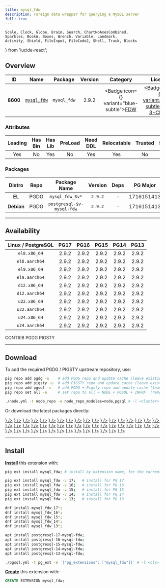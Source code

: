 ```yaml
---
title: mysql_fdw
description: Foreign data wrapper for querying a MySQL server
full: true
---
```


    Scale, Clock, Globe, Brain, Search, ChartNoAxesCombined,
    Sparkles, BookA, Boxes, Wrench, Variable, Landmark,
    Activity, Shield, FileInput, FileCode2, Shell, Truck, Blocks
} from 'lucide-react';

## Overview

| <TooltipIconButton tooltip="Extension unique identifier" side="top">ID</TooltipIconButton> | <TooltipIconButton tooltip="Extension name" side="top">Name</TooltipIconButton> | <TooltipIconButton tooltip="Package name for installation" side="top">Package</TooltipIconButton> | <TooltipIconButton tooltip="Latest available extension version" side="top">Version</TooltipIconButton> | <TooltipIconButton tooltip="Extension category" side="top">Category</TooltipIconButton> | <TooltipIconButton tooltip="Open source license" side="top">License</TooltipIconButton> | <TooltipIconButton tooltip="Programming language" side="top">Lang</TooltipIconButton> |
|:--------:|:--------:|:----------:|:--------------:|:---------------------------------------:|:------------------------------------------------------:|:----:|
| **8600** | [`mysql_fdw`](https://github.com/EnterpriseDB/mysql_fdw) | `mysql_fdw` | 2.9.2 | <Badge icon={<FileInput />} variant="blue-subtle"><a href="/ext/fdw" className="no-underline">FDW</a></Badge> | <a href="/ext/list/license#bsd-3-clause" className="no-underline"><Badge icon={<Scale />} variant="blue-subtle">BSD 3-Clause</Badge></a> | <a href="/ext/list/lang#c"><Badge icon={<FileCode2 />} variant="blue-subtle">C</Badge></a> |

### Attributes

| <TooltipIconButton tooltip="The Primary Leading extension in the Package" side="top">Leading</TooltipIconButton> | <TooltipIconButton tooltip="Contains binary utils" side="top">Has Bin</TooltipIconButton> | <TooltipIconButton tooltip="Contains .so shared library files" side="top">Has Lib</TooltipIconButton> | <TooltipIconButton tooltip="Requires preloading via shared_preload_libraries" side="top">PreLoad</TooltipIconButton> | <TooltipIconButton tooltip="Requires CREATE EXTENSION DDL command" side="top">Need DDL</TooltipIconButton> | <TooltipIconButton tooltip="Can be installed in any schema" side="top">Relocatable</TooltipIconButton> | <TooltipIconButton tooltip="Can be created by non-superuser" side="top">Trusted</TooltipIconButton> | <TooltipIconButton tooltip="Schemas used by this extension" side="top">Schemas</TooltipIconButton> |
|:-------:|:-------:|:-------:|:-------:|:--------:|:-----------:|:-------:|:-------:|
| Yes | No | Yes | No | Yes | Yes | No | - |

### Packages

| <TooltipIconButton tooltip="Linux distribution family, EL or Debian" side="top">Distro</TooltipIconButton> | <TooltipIconButton tooltip="Package repository" side="top">Repo</TooltipIconButton> | <TooltipIconButton tooltip="The RPM/DEB Package Name Pattern (replace $v with real pg major)" side="top">Package Name</TooltipIconButton> | <TooltipIconButton tooltip="Latest package version" side="top">Version</TooltipIconButton> | <TooltipIconButton tooltip="RPM/DEB Package dependencies" side="top">Deps</TooltipIconButton> | <TooltipIconButton tooltip="Available in these PostgreSQL Major Versions" side="top">PG Major</TooltipIconButton> |
|:----------:|:--------:|:------------------------:|:-----------:|:------------:|:------------------:|
|   **EL**   | <Badge variant="blue-subtle"><span className="font-bold">PGDG</span></Badge> | `mysql_fdw_$v*` | `2.9.2` | - | <Badge variant="green-subtle">17</Badge><Badge variant="green-subtle">16</Badge><Badge variant="green-subtle">15</Badge><Badge variant="green-subtle">14</Badge><Badge variant="green-subtle">13</Badge> |
| **Debian** | <Badge variant="blue-subtle"><span className="font-bold">PGDG</span></Badge> | `postgresql-$v-mysql-fdw` | `2.9.2` | - | <Badge variant="green-subtle">17</Badge><Badge variant="green-subtle">16</Badge><Badge variant="green-subtle">15</Badge><Badge variant="green-subtle">14</Badge><Badge variant="green-subtle">13</Badge> |



------

## Availability

| <TooltipIconButton tooltip="Linux Distro Arch / PostgreSQL Major Version" side="top">Linux / PostgreSQL </TooltipIconButton> | **PG17** | **PG16** | **PG15** | **PG14** | **PG13** |
|:-----:|:-----:|:-----:|:-----:|:-----:|:-----:|
| `el8.x86_64` | <Badge variant="blue-subtle">2.9.2</Badge> | <Badge variant="blue-subtle">2.9.2</Badge> | <Badge variant="blue-subtle">2.9.2</Badge> | <Badge variant="blue-subtle">2.9.2</Badge> | <Badge variant="blue-subtle">2.9.2</Badge> |
| `el8.aarch64` | <Badge variant="blue-subtle">2.9.2</Badge> | <Badge variant="blue-subtle">2.9.2</Badge> | <Badge variant="blue-subtle">2.9.2</Badge> | <Badge variant="blue-subtle">2.9.2</Badge> | <Badge variant="blue-subtle">2.9.2</Badge> |
| `el9.x86_64` | <Badge variant="blue-subtle">2.9.2</Badge> | <Badge variant="blue-subtle">2.9.2</Badge> | <Badge variant="blue-subtle">2.9.2</Badge> | <Badge variant="blue-subtle">2.9.2</Badge> | <Badge variant="blue-subtle">2.9.2</Badge> |
| `el9.aarch64` | <Badge variant="blue-subtle">2.9.2</Badge> | <Badge variant="blue-subtle">2.9.2</Badge> | <Badge variant="blue-subtle">2.9.2</Badge> | <Badge variant="blue-subtle">2.9.2</Badge> | <Badge variant="blue-subtle">2.9.2</Badge> |
| `d12.x86_64` | <Badge variant="blue-subtle">2.9.2</Badge> | <Badge variant="blue-subtle">2.9.2</Badge> | <Badge variant="blue-subtle">2.9.2</Badge> | <Badge variant="blue-subtle">2.9.2</Badge> | <Badge variant="blue-subtle">2.9.2</Badge> |
| `d12.aarch64` | <Badge variant="blue-subtle">2.9.2</Badge> | <Badge variant="blue-subtle">2.9.2</Badge> | <Badge variant="blue-subtle">2.9.2</Badge> | <Badge variant="blue-subtle">2.9.2</Badge> | <Badge variant="blue-subtle">2.9.2</Badge> |
| `u22.x86_64` | <Badge variant="blue-subtle">2.9.2</Badge> | <Badge variant="blue-subtle">2.9.2</Badge> | <Badge variant="blue-subtle">2.9.2</Badge> | <Badge variant="blue-subtle">2.9.2</Badge> | <Badge variant="blue-subtle">2.9.2</Badge> |
| `u22.aarch64` | <Badge variant="blue-subtle">2.9.2</Badge> | <Badge variant="blue-subtle">2.9.2</Badge> | <Badge variant="blue-subtle">2.9.2</Badge> | <Badge variant="blue-subtle">2.9.2</Badge> | <Badge variant="blue-subtle">2.9.2</Badge> |
| `u24.x86_64` | <Badge variant="blue-subtle">2.9.2</Badge> | <Badge variant="blue-subtle">2.9.2</Badge> | <Badge variant="blue-subtle">2.9.2</Badge> | <Badge variant="blue-subtle">2.9.2</Badge> | <Badge variant="blue-subtle">2.9.2</Badge> |
| `u24.aarch64` | <Badge variant="blue-subtle">2.9.2</Badge> | <Badge variant="blue-subtle">2.9.2</Badge> | <Badge variant="blue-subtle">2.9.2</Badge> | <Badge variant="blue-subtle">2.9.2</Badge> | <Badge variant="blue-subtle">2.9.2</Badge> |

<Badge variant="green-subtle"><span className="font-black">CONTRIB</span></Badge> <Badge variant="blue-subtle"><span className="font-black">PGDG</span></Badge> <Badge variant="amber-subtle"><span className="font-black">PIGSTY</span></Badge>

------

## Download

To add the required PGDG / PIGSTY upstream repository, use:

```bash tab="pig"
pig repo add pgdg -u    # add PGDG repo and update cache (leave existing repos)
pig repo add pigsty -u  # add PIGSTY repo and update cache (leave existing repos)
pig repo add pgsql -u   # add PGDG + Pigsty repo and update cache (leave existing repos)
pig repo set all -u     # set repo to all = NODE + PGSQL + INFRA  (remove existing repos)
```
```bash tab="pigsty"
./node.yml -t node_repo -e node_repo_modules=node,pgsql # -l <cluster>
```

Or download the latest packages directly:

<Files>
    <Folder name="el8.x86_64">
        <a href="https://download.postgresql.org/pub/repos/yum/17/redhat/rhel-8-x86_64/mysql_fdw_17-2.9.2-2PGDG.rhel8.x86_64.rpm"><File name="mysql_fdw_17-2.9.2-2PGDG.rhel8.x86_64.rpm" icon={<Package className="text-emerald-500" />} /></a>
        <a href="https://download.postgresql.org/pub/repos/yum/16/redhat/rhel-8-x86_64/mysql_fdw_16-2.9.2-1PGDG.rhel8.x86_64.rpm"><File name="mysql_fdw_16-2.9.2-1PGDG.rhel8.x86_64.rpm" icon={<Package className="text-emerald-500" />} /></a>
        <a href="https://download.postgresql.org/pub/repos/yum/15/redhat/rhel-8-x86_64/mysql_fdw_15-2.9.2-1PGDG.rhel8.x86_64.rpm"><File name="mysql_fdw_15-2.9.2-1PGDG.rhel8.x86_64.rpm" icon={<Package className="text-emerald-500" />} /></a>
        <a href="https://download.postgresql.org/pub/repos/yum/14/redhat/rhel-8-x86_64/mysql_fdw_14-2.9.2-1PGDG.rhel8.x86_64.rpm"><File name="mysql_fdw_14-2.9.2-1PGDG.rhel8.x86_64.rpm" icon={<Package className="text-emerald-500" />} /></a>
        <a href="https://download.postgresql.org/pub/repos/yum/13/redhat/rhel-8-x86_64/mysql_fdw_13-2.9.2-1PGDG.rhel8.x86_64.rpm"><File name="mysql_fdw_13-2.9.2-1PGDG.rhel8.x86_64.rpm" icon={<Package className="text-emerald-500" />} /></a>
    </Folder>
    <Folder name="el8.aarch64">
        <a href="https://download.postgresql.org/pub/repos/yum/17/redhat/rhel-8-aarch64/mysql_fdw_17-2.9.2-2PGDG.rhel8.aarch64.rpm"><File name="mysql_fdw_17-2.9.2-2PGDG.rhel8.aarch64.rpm" icon={<Package className="text-orange-500" />} /></a>
        <a href="https://download.postgresql.org/pub/repos/yum/16/redhat/rhel-8-aarch64/mysql_fdw_16-2.9.2-1PGDG.rhel8.aarch64.rpm"><File name="mysql_fdw_16-2.9.2-1PGDG.rhel8.aarch64.rpm" icon={<Package className="text-orange-500" />} /></a>
        <a href="https://download.postgresql.org/pub/repos/yum/15/redhat/rhel-8-aarch64/mysql_fdw_15-2.9.2-1PGDG.rhel8.aarch64.rpm"><File name="mysql_fdw_15-2.9.2-1PGDG.rhel8.aarch64.rpm" icon={<Package className="text-orange-500" />} /></a>
        <a href="https://download.postgresql.org/pub/repos/yum/14/redhat/rhel-8-aarch64/mysql_fdw_14-2.9.2-1PGDG.rhel8.aarch64.rpm"><File name="mysql_fdw_14-2.9.2-1PGDG.rhel8.aarch64.rpm" icon={<Package className="text-orange-500" />} /></a>
        <a href="https://download.postgresql.org/pub/repos/yum/13/redhat/rhel-8-aarch64/mysql_fdw_13-2.9.2-1PGDG.rhel8.aarch64.rpm"><File name="mysql_fdw_13-2.9.2-1PGDG.rhel8.aarch64.rpm" icon={<Package className="text-orange-500" />} /></a>
    </Folder>
    <Folder name="el9.x86_64">
        <a href="https://download.postgresql.org/pub/repos/yum/17/redhat/rhel-9-x86_64/mysql_fdw_17-2.9.2-2PGDG.rhel9.x86_64.rpm"><File name="mysql_fdw_17-2.9.2-2PGDG.rhel9.x86_64.rpm" icon={<Package className="text-emerald-500" />} /></a>
        <a href="https://download.postgresql.org/pub/repos/yum/16/redhat/rhel-9-x86_64/mysql_fdw_16-2.9.2-1PGDG.rhel9.x86_64.rpm"><File name="mysql_fdw_16-2.9.2-1PGDG.rhel9.x86_64.rpm" icon={<Package className="text-emerald-500" />} /></a>
        <a href="https://download.postgresql.org/pub/repos/yum/15/redhat/rhel-9-x86_64/mysql_fdw_15-2.9.2-1PGDG.rhel9.x86_64.rpm"><File name="mysql_fdw_15-2.9.2-1PGDG.rhel9.x86_64.rpm" icon={<Package className="text-emerald-500" />} /></a>
        <a href="https://download.postgresql.org/pub/repos/yum/14/redhat/rhel-9-x86_64/mysql_fdw_14-2.9.2-1PGDG.rhel9.x86_64.rpm"><File name="mysql_fdw_14-2.9.2-1PGDG.rhel9.x86_64.rpm" icon={<Package className="text-emerald-500" />} /></a>
        <a href="https://download.postgresql.org/pub/repos/yum/13/redhat/rhel-9-x86_64/mysql_fdw_13-2.9.2-1PGDG.rhel9.x86_64.rpm"><File name="mysql_fdw_13-2.9.2-1PGDG.rhel9.x86_64.rpm" icon={<Package className="text-emerald-500" />} /></a>
    </Folder>
    <Folder name="el9.aarch64">
        <a href="https://download.postgresql.org/pub/repos/yum/17/redhat/rhel-9-aarch64/mysql_fdw_17-2.9.2-2PGDG.rhel9.aarch64.rpm"><File name="mysql_fdw_17-2.9.2-2PGDG.rhel9.aarch64.rpm" icon={<Package className="text-orange-500" />} /></a>
        <a href="https://download.postgresql.org/pub/repos/yum/16/redhat/rhel-9-aarch64/mysql_fdw_16-2.9.2-1PGDG.rhel9.aarch64.rpm"><File name="mysql_fdw_16-2.9.2-1PGDG.rhel9.aarch64.rpm" icon={<Package className="text-orange-500" />} /></a>
        <a href="https://download.postgresql.org/pub/repos/yum/15/redhat/rhel-9-aarch64/mysql_fdw_15-2.9.2-1PGDG.rhel9.aarch64.rpm"><File name="mysql_fdw_15-2.9.2-1PGDG.rhel9.aarch64.rpm" icon={<Package className="text-orange-500" />} /></a>
        <a href="https://download.postgresql.org/pub/repos/yum/14/redhat/rhel-9-aarch64/mysql_fdw_14-2.9.2-1PGDG.rhel9.aarch64.rpm"><File name="mysql_fdw_14-2.9.2-1PGDG.rhel9.aarch64.rpm" icon={<Package className="text-orange-500" />} /></a>
        <a href="https://download.postgresql.org/pub/repos/yum/13/redhat/rhel-9-aarch64/mysql_fdw_13-2.9.2-1PGDG.rhel9.aarch64.rpm"><File name="mysql_fdw_13-2.9.2-1PGDG.rhel9.aarch64.rpm" icon={<Package className="text-orange-500" />} /></a>
    </Folder>
    <Folder name="d12.x86_64">
        <a href="https://apt.postgresql.org/pub/repos/apt/pool/main/p/postgresql-mysql-fdw/postgresql-17-mysql-fdw_2.9.2-2.pgdg120+1_arm64.deb"><File name="postgresql-17-mysql-fdw_2.9.2-2.pgdg120+1_arm64.deb" icon={<Box className="text-emerald-500" />} /></a>
        <a href="https://apt.postgresql.org/pub/repos/apt/pool/main/p/postgresql-mysql-fdw/postgresql-16-mysql-fdw_2.9.2-2.pgdg120+1_arm64.deb"><File name="postgresql-16-mysql-fdw_2.9.2-2.pgdg120+1_arm64.deb" icon={<Box className="text-emerald-500" />} /></a>
        <a href="https://apt.postgresql.org/pub/repos/apt/pool/main/p/postgresql-mysql-fdw/postgresql-15-mysql-fdw_2.9.2-2.pgdg120+1_arm64.deb"><File name="postgresql-15-mysql-fdw_2.9.2-2.pgdg120+1_arm64.deb" icon={<Box className="text-emerald-500" />} /></a>
        <a href="https://apt.postgresql.org/pub/repos/apt/pool/main/p/postgresql-mysql-fdw/postgresql-14-mysql-fdw_2.9.2-2.pgdg120+1_arm64.deb"><File name="postgresql-14-mysql-fdw_2.9.2-2.pgdg120+1_arm64.deb" icon={<Box className="text-emerald-500" />} /></a>
        <a href="https://apt.postgresql.org/pub/repos/apt/pool/main/p/postgresql-mysql-fdw/postgresql-13-mysql-fdw_2.9.2-2.pgdg120+1_arm64.deb"><File name="postgresql-13-mysql-fdw_2.9.2-2.pgdg120+1_arm64.deb" icon={<Box className="text-emerald-500" />} /></a>
    </Folder>
    <Folder name="d12.aarch64">
        <a href="https://apt.postgresql.org/pub/repos/apt/pool/main/p/postgresql-mysql-fdw/postgresql-17-mysql-fdw_2.9.2-2.pgdg120+1_amd64.deb"><File name="postgresql-17-mysql-fdw_2.9.2-2.pgdg120+1_amd64.deb" icon={<Box className="text-orange-500" />} /></a>
        <a href="https://apt.postgresql.org/pub/repos/apt/pool/main/p/postgresql-mysql-fdw/postgresql-16-mysql-fdw_2.9.2-2.pgdg120+1_amd64.deb"><File name="postgresql-16-mysql-fdw_2.9.2-2.pgdg120+1_amd64.deb" icon={<Box className="text-orange-500" />} /></a>
        <a href="https://apt.postgresql.org/pub/repos/apt/pool/main/p/postgresql-mysql-fdw/postgresql-15-mysql-fdw_2.9.2-2.pgdg120+1_amd64.deb"><File name="postgresql-15-mysql-fdw_2.9.2-2.pgdg120+1_amd64.deb" icon={<Box className="text-orange-500" />} /></a>
        <a href="https://apt.postgresql.org/pub/repos/apt/pool/main/p/postgresql-mysql-fdw/postgresql-14-mysql-fdw_2.9.2-2.pgdg120+1_amd64.deb"><File name="postgresql-14-mysql-fdw_2.9.2-2.pgdg120+1_amd64.deb" icon={<Box className="text-orange-500" />} /></a>
        <a href="https://apt.postgresql.org/pub/repos/apt/pool/main/p/postgresql-mysql-fdw/postgresql-13-mysql-fdw_2.9.2-2.pgdg120+1_amd64.deb"><File name="postgresql-13-mysql-fdw_2.9.2-2.pgdg120+1_amd64.deb" icon={<Box className="text-orange-500" />} /></a>
    </Folder>
    <Folder name="u22.x86_64">
        <a href="https://apt.postgresql.org/pub/repos/apt/pool/main/p/postgresql-mysql-fdw/postgresql-17-mysql-fdw_2.9.2-2.pgdg22.04+1_amd64.deb"><File name="postgresql-17-mysql-fdw_2.9.2-2.pgdg22.04+1_amd64.deb" icon={<Box className="text-emerald-500" />} /></a>
        <a href="https://apt.postgresql.org/pub/repos/apt/pool/main/p/postgresql-mysql-fdw/postgresql-16-mysql-fdw_2.9.2-2.pgdg22.04+1_amd64.deb"><File name="postgresql-16-mysql-fdw_2.9.2-2.pgdg22.04+1_amd64.deb" icon={<Box className="text-emerald-500" />} /></a>
        <a href="https://apt.postgresql.org/pub/repos/apt/pool/main/p/postgresql-mysql-fdw/postgresql-15-mysql-fdw_2.9.2-2.pgdg22.04+1_amd64.deb"><File name="postgresql-15-mysql-fdw_2.9.2-2.pgdg22.04+1_amd64.deb" icon={<Box className="text-emerald-500" />} /></a>
        <a href="https://apt.postgresql.org/pub/repos/apt/pool/main/p/postgresql-mysql-fdw/postgresql-14-mysql-fdw_2.9.2-2.pgdg22.04+1_amd64.deb"><File name="postgresql-14-mysql-fdw_2.9.2-2.pgdg22.04+1_amd64.deb" icon={<Box className="text-emerald-500" />} /></a>
        <a href="https://apt.postgresql.org/pub/repos/apt/pool/main/p/postgresql-mysql-fdw/postgresql-13-mysql-fdw_2.9.2-2.pgdg22.04+1_amd64.deb"><File name="postgresql-13-mysql-fdw_2.9.2-2.pgdg22.04+1_amd64.deb" icon={<Box className="text-emerald-500" />} /></a>
    </Folder>
    <Folder name="u22.aarch64">
        <a href="https://apt.postgresql.org/pub/repos/apt/pool/main/p/postgresql-mysql-fdw/postgresql-17-mysql-fdw_2.9.2-2.pgdg22.04+1_arm64.deb"><File name="postgresql-17-mysql-fdw_2.9.2-2.pgdg22.04+1_arm64.deb" icon={<Box className="text-orange-500" />} /></a>
        <a href="https://apt.postgresql.org/pub/repos/apt/pool/main/p/postgresql-mysql-fdw/postgresql-16-mysql-fdw_2.9.2-2.pgdg22.04+1_arm64.deb"><File name="postgresql-16-mysql-fdw_2.9.2-2.pgdg22.04+1_arm64.deb" icon={<Box className="text-orange-500" />} /></a>
        <a href="https://apt.postgresql.org/pub/repos/apt/pool/main/p/postgresql-mysql-fdw/postgresql-15-mysql-fdw_2.9.2-2.pgdg22.04+1_arm64.deb"><File name="postgresql-15-mysql-fdw_2.9.2-2.pgdg22.04+1_arm64.deb" icon={<Box className="text-orange-500" />} /></a>
        <a href="https://apt.postgresql.org/pub/repos/apt/pool/main/p/postgresql-mysql-fdw/postgresql-14-mysql-fdw_2.9.2-2.pgdg22.04+1_arm64.deb"><File name="postgresql-14-mysql-fdw_2.9.2-2.pgdg22.04+1_arm64.deb" icon={<Box className="text-orange-500" />} /></a>
        <a href="https://apt.postgresql.org/pub/repos/apt/pool/main/p/postgresql-mysql-fdw/postgresql-13-mysql-fdw_2.9.2-2.pgdg22.04+1_arm64.deb"><File name="postgresql-13-mysql-fdw_2.9.2-2.pgdg22.04+1_arm64.deb" icon={<Box className="text-orange-500" />} /></a>
    </Folder>
    <Folder name="u24.x86_64">
        <a href="https://apt.postgresql.org/pub/repos/apt/pool/main/p/postgresql-mysql-fdw/postgresql-17-mysql-fdw_2.9.2-2.pgdg24.04+1_amd64.deb"><File name="postgresql-17-mysql-fdw_2.9.2-2.pgdg24.04+1_amd64.deb" icon={<Box className="text-emerald-500" />} /></a>
        <a href="https://apt.postgresql.org/pub/repos/apt/pool/main/p/postgresql-mysql-fdw/postgresql-16-mysql-fdw_2.9.2-2.pgdg24.04+1_amd64.deb"><File name="postgresql-16-mysql-fdw_2.9.2-2.pgdg24.04+1_amd64.deb" icon={<Box className="text-emerald-500" />} /></a>
        <a href="https://apt.postgresql.org/pub/repos/apt/pool/main/p/postgresql-mysql-fdw/postgresql-15-mysql-fdw_2.9.2-2.pgdg24.04+1_amd64.deb"><File name="postgresql-15-mysql-fdw_2.9.2-2.pgdg24.04+1_amd64.deb" icon={<Box className="text-emerald-500" />} /></a>
        <a href="https://apt.postgresql.org/pub/repos/apt/pool/main/p/postgresql-mysql-fdw/postgresql-14-mysql-fdw_2.9.2-2.pgdg24.04+1_amd64.deb"><File name="postgresql-14-mysql-fdw_2.9.2-2.pgdg24.04+1_amd64.deb" icon={<Box className="text-emerald-500" />} /></a>
        <a href="https://apt.postgresql.org/pub/repos/apt/pool/main/p/postgresql-mysql-fdw/postgresql-13-mysql-fdw_2.9.2-2.pgdg24.04+1_amd64.deb"><File name="postgresql-13-mysql-fdw_2.9.2-2.pgdg24.04+1_amd64.deb" icon={<Box className="text-emerald-500" />} /></a>
    </Folder>
    <Folder name="u24.aarch64">
        <a href="https://apt.postgresql.org/pub/repos/apt/pool/main/p/postgresql-mysql-fdw/postgresql-17-mysql-fdw_2.9.2-2.pgdg24.04+1_arm64.deb"><File name="postgresql-17-mysql-fdw_2.9.2-2.pgdg24.04+1_arm64.deb" icon={<Box className="text-orange-500" />} /></a>
        <a href="https://apt.postgresql.org/pub/repos/apt/pool/main/p/postgresql-mysql-fdw/postgresql-16-mysql-fdw_2.9.2-2.pgdg24.04+1_arm64.deb"><File name="postgresql-16-mysql-fdw_2.9.2-2.pgdg24.04+1_arm64.deb" icon={<Box className="text-orange-500" />} /></a>
        <a href="https://apt.postgresql.org/pub/repos/apt/pool/main/p/postgresql-mysql-fdw/postgresql-15-mysql-fdw_2.9.2-2.pgdg24.04+1_arm64.deb"><File name="postgresql-15-mysql-fdw_2.9.2-2.pgdg24.04+1_arm64.deb" icon={<Box className="text-orange-500" />} /></a>
        <a href="https://apt.postgresql.org/pub/repos/apt/pool/main/p/postgresql-mysql-fdw/postgresql-14-mysql-fdw_2.9.2-2.pgdg24.04+1_arm64.deb"><File name="postgresql-14-mysql-fdw_2.9.2-2.pgdg24.04+1_arm64.deb" icon={<Box className="text-orange-500" />} /></a>
        <a href="https://apt.postgresql.org/pub/repos/apt/pool/main/p/postgresql-mysql-fdw/postgresql-13-mysql-fdw_2.9.2-2.pgdg24.04+1_arm64.deb"><File name="postgresql-13-mysql-fdw_2.9.2-2.pgdg24.04+1_arm64.deb" icon={<Box className="text-orange-500" />} /></a>
    </Folder>
</Files>

------

## Install

[**Install**](/docs/pgsql/extension/install) this extension with:

```bash tab="pig"
pig ext install mysql_fdw; # install by extension name, for the current active PG version

pig ext install mysql_fdw -v 17;   # install for PG 17
pig ext install mysql_fdw -v 16;   # install for PG 16
pig ext install mysql_fdw -v 15;   # install for PG 15
pig ext install mysql_fdw -v 14;   # install for PG 14
pig ext install mysql_fdw -v 13;   # install for PG 13
```
```bash tab="yum" 
dnf install mysql_fdw_17*;
dnf install mysql_fdw_16*;
dnf install mysql_fdw_15*;
dnf install mysql_fdw_14*;
dnf install mysql_fdw_13*;
```
```bash tab="apt" 
apt install postgresql-17-mysql-fdw;
apt install postgresql-16-mysql-fdw;
apt install postgresql-15-mysql-fdw;
apt install postgresql-14-mysql-fdw;
apt install postgresql-13-mysql-fdw;
```
```bash tab="ansible"
./pgsql.yml -t pg_ext -e '{"pg_extensions": ["mysql_fdw"]}' # -l <cls>
```

[**Create**](/docs/pgsql/extension/create) this extension with:

```sql
CREATE EXTENSION mysql_fdw;
```


